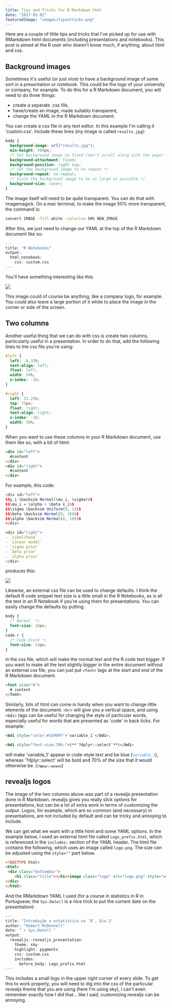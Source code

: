 ```yaml
---
title: Tips and Tricks for R Markdown html
date: "2017-01-02"
featuredImage: "images/tipsntricks.png"
---
```


Here are a couple of little tips and tricks that I've picked up for use with RMarkdown html documents (including presentations and notebooks). This post is aimed at the R user who doesn't know much, if anything, about html and css.

## Background images

Sometimes it's useful (or just nice) to have a background image of some sort in a presentation or notebook. This could be the logo of your university or company, for example. To do this for a R Markdown document, you will need to do three things:

- create a separate .css file,
- have/create an image, made suitably transparent,
- change the YAML in the R Markdown document.

You can create a css file in any text editor. In this example I'm calling it 'custom.css'. Include these lines (my image is called `results.jpg`):

```css
body {
  background-image: url("results.jpg");
  min-height: 500px;
  /* Set background image to fixed (don't scroll along with the page) */
  background-attachment: fixed;
  background-position: right top;
  /* Set the background image to no repeat */
  background-repeat: no-repeat;
  /* Scale the background image to be as large as possible */
  background-size: cover;
}
```

The image itself will need to be quite transparent. You can do that with imagemagick. On a mac terminal, to make the image 50% more transparent, the command is:

```bash
convert IMAGE -fill white -colorize 50% NEW_IMAGE
```

After this, we just need to change our YAML at the top of the R Markdown document like so:

```r
---
title: "R Notebooks"
output:
  html_notebook:
    css: custom.css
---
```

You'll have something interesting like this:

<img src="images/liberdade.png" />

This image could of course be anything, like a company logo, for example. You could also leave a large portion of it white to place the image in the corner or side of the screen.

## Two columns

Another useful thing that we can do with css is create two columns, particularly useful in a presentation. In order to do that, add the following lines to the css file you're using:

```css
#left {
  left: -8.33%;
  text-align: left;
  float: left;
  width: 50%;
  z-index: -10;
}

#right {
  left: 31.25%;
  top: 75px;
  float: right;
  text-align: right;
  z-index: -10;
  width: 50%;
}
```

When you want to use these columns in your R Markdown document, use them like so, with a bit of html:

```html
<div id="left">
  #content
</div>
<div id="right">
  #content
</div>
```

For example, this code:

```r
<div id="left">
$$y_i \backsim Normal(\mu_i, \sigma)$$
$$\mu_i = \alpha + \beta x_i$$
$$\sigma \backsim Uniform(0, 1)$$
$$\beta \backsim Normal(0, 10)$$
$$\alpha \backsim Normal(0, 10)$$
</div>

<div id="right">
- `Likelihood`
- `Linear model`
- `sigma prior`
- `beta prior`
- `alpha prior`
</div>
```

produces this:

<img src="images/mathjaxslide.png" />

Likewise, an external css file can be used to change defaults. I think the default R code snippet text size is a little small in the R Notebooks, as is all the text in an R Notebook if you're using them for presentations. You can easily change the defaults by putting:

```css
body {
  /* Normal  */
  font-size: 16px;
}
code.r {
  /* Code block */
  font-size: 14px;
}
```

in the css file, which will make the normal text and the R code text bigger. If you want to make all the text slightly bigger in the entire document without an external css file, you can just put `<font>` tags at the start and end of the R Markdown document:

```html
<font size="6">
  # content
</font>
```

Similarly, bits of html can come in handy when you want to change little elements of the document. `<br>` will give you a vertical space, and using `<bdi>` tags can be useful for changing the style of particular words, especially useful for words that are presented as 'code' in back ticks. For example:

```html
<bdi style="color:#1E90FF">`variable_1`</bdi>.

<bdi style="font-size:70%;">(**`?dplyr::select`**)</bdi>
```

will make 'variable_1' appear in code-style text and be blue (<bdi style="color:#1E90FF">`variable_1`</bdi>), whereas '?dplyr::select' will be bold and 70% of the size that it would otherwise be. (<bdi style="font-size:70%;">(**`?dplyr::select`**)</bdi>)

## revealjs logos

The image of the two columns above was part of a revealjs presentation done in R Markdown. revealjs gives you really slick options for presentations, but can be a lot of extra work in terms of customizing the output. Logos, for example, which are so common (and necessary) in presentations, are not included by default and can be tricky and annoying to include.

We can get what we want with a little html and some YAML options. In the example below, I used an external html file called `Logo_prefix.html`, which is referenced in the `includes:` section of the YAML header. The html file contains the following, which uses an image called `logo.png`. The size can be adjusted using the `style=""` part below.

```html
<!DOCTYPE html>
<html>
 <div class="bottombar">
    <h1 class="title"></h1><image class="logo" src="logo.png" style="width:180px; height:85px;">
</div>
</html>
```

And the RMarkdown YAML I used (for a course in statistics in R in Portuguese; the `Sys.Date()` is a nice trick to put the current date on the presentation):

```r
---
title: "Introdução a estatística no `R`, Dia 2"
author: "Robert McDonnell"
date: "`r Sys.Date()`"
output:
  revealjs::revealjs_presentation:
    theme: sky
    highlight: pygments
    css: custom.css
    includes:
      before_body: Logo_prefix.html
---
```

This includes a small logo in the upper right corner of every slide. To get this to work properly, you will need to dig into the css of the particular revealjs theme that you are using (here I'm using sky), I can't even remember exactly how I did that... like I said, customizing revealjs can be annoying.
